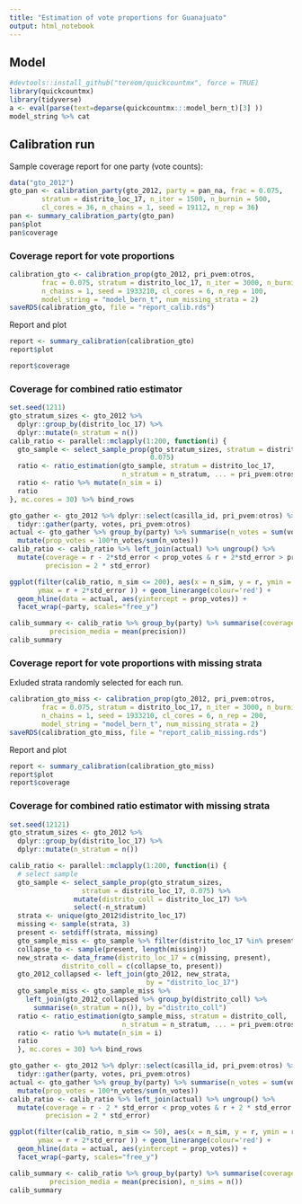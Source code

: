 ```yaml
---
title: "Estimation of vote proportions for Guanajuato"
output: html_notebook
---
```


## Model


```r
#devtools::install_github("tereom/quickcountmx", force = TRUE)
library(quickcountmx)
library(tidyverse)
a <- eval(parse(text=deparse(quickcountmx:::model_bern_t)[3] ))
model_string %>% cat
```


## Calibration run

Sample coverage report for one party (vote counts):

```r
data("gto_2012")
gto_pan <- calibration_party(gto_2012, party = pan_na, frac = 0.075,
        stratum = distrito_loc_17, n_iter = 1500, n_burnin = 500, 
        cl_cores = 36, n_chains = 1, seed = 19112, n_rep = 36)
pan <- summary_calibration_party(gto_pan)
pan$plot
pan$coverage
```





### Coverage report for vote proportions


```r
calibration_gto <- calibration_prop(gto_2012, pri_pvem:otros,
        frac = 0.075, stratum = distrito_loc_17, n_iter = 3000, n_burnin = 1500, 
        n_chains = 1, seed = 1933210, cl_cores = 6, n_rep = 100, 
        model_string = "model_bern_t", num_missing_strata = 2)
saveRDS(calibration_gto, file = "report_calib.rds")
```

Report and plot

```r
report <- summary_calibration(calibration_gto)
report$plot
```


```r
report$coverage
```


### Coverage for combined ratio estimator

```r
set.seed(1211)
gto_stratum_sizes <- gto_2012 %>%
  dplyr::group_by(distrito_loc_17) %>%
  dplyr::mutate(n_stratum = n())
calib_ratio <- parallel::mclapply(1:200, function(i) {
  gto_sample <- select_sample_prop(gto_stratum_sizes, stratum = distrito_loc_17, 
                                   0.075)
  ratio <- ratio_estimation(gto_sample, stratum = distrito_loc_17, 
                            n_stratum = n_stratum, ... = pri_pvem:otros)
  ratio <- ratio %>% mutate(n_sim = i)
  ratio 
}, mc.cores = 30) %>% bind_rows
```

```r
gto_gather <- gto_2012 %>% dplyr::select(casilla_id, pri_pvem:otros) %>%
  tidyr::gather(party, votes, pri_pvem:otros)
actual <- gto_gather %>% group_by(party) %>% summarise(n_votes = sum(votes)) %>%
  mutate(prop_votes = 100*n_votes/sum(n_votes))
calib_ratio <- calib_ratio %>% left_join(actual) %>% ungroup() %>%
  mutate(coverage = r - 2*std_error < prop_votes & r + 2*std_error > prop_votes,
         precision = 2 * std_error)
```



```r
ggplot(filter(calib_ratio, n_sim <= 200), aes(x = n_sim, y = r, ymin = r - 2*std_error,
       ymax = r + 2*std_error )) + geom_linerange(colour='red') +
  geom_hline(data = actual, aes(yintercept = prop_votes)) + 
  facet_wrap(~party, scales="free_y")
```

```r
calib_summary <- calib_ratio %>% group_by(party) %>% summarise(coverage = mean(coverage), 
          precision_media = mean(precision))
calib_summary
```


### Coverage report for vote proportions with missing strata

Exluded strata randomly selected for each run.

```r
calibration_gto_miss <- calibration_prop(gto_2012, pri_pvem:otros,
        frac = 0.075, stratum = distrito_loc_17, n_iter = 3000, n_burnin = 1500, 
        n_chains = 1, seed = 1933210, cl_cores = 6, n_rep = 200, 
        model_string = "model_bern_t", num_missing_strata = 2)
saveRDS(calibration_gto_miss, file = "report_calib_missing.rds")
```

Report and plot

```r
report <- summary_calibration(calibration_gto_miss)
report$plot
report$coverage
```


### Coverage for combined ratio estimator with missing strata

```r
set.seed(12121)
gto_stratum_sizes <- gto_2012 %>%
  dplyr::group_by(distrito_loc_17) %>%
  dplyr::mutate(n_stratum = n())

calib_ratio <- parallel::mclapply(1:200, function(i) {
  # select sample
  gto_sample <- select_sample_prop(gto_stratum_sizes, 
                  stratum = distrito_loc_17, 0.075) %>%
                mutate(distrito_coll = distrito_loc_17) %>%
                select(-n_stratum)
  strata <- unique(gto_2012$distrito_loc_17)
  missing <- sample(strata, 3)
  present <- setdiff(strata, missing)
  gto_sample_miss <- gto_sample %>% filter(distrito_loc_17 %in% present)
  collapse_to <- sample(present, length(missing))
  new_strata <- data_frame(distrito_loc_17 = c(missing, present), 
             distrito_coll = c(collapse_to, present)) 
  gto_2012_collapsed <- left_join(gto_2012, new_strata, 
                                  by = "distrito_loc_17") 
  gto_sample_miss <- gto_sample_miss %>%
    left_join(gto_2012_collapsed %>% group_by(distrito_coll) %>%
      summarise(n_stratum = n()), by ="distrito_coll")
  ratio <- ratio_estimation(gto_sample_miss, stratum = distrito_coll, 
                            n_stratum = n_stratum, ... = pri_pvem:otros)
  ratio <- ratio %>% mutate(n_sim = i)
  ratio 
  }, mc.cores = 30) %>% bind_rows

```

```r
gto_gather <- gto_2012 %>% dplyr::select(casilla_id, pri_pvem:otros) %>%
  tidyr::gather(party, votes, pri_pvem:otros)
actual <- gto_gather %>% group_by(party) %>% summarise(n_votes = sum(votes)) %>%
  mutate(prop_votes = 100*n_votes/sum(n_votes))
calib_ratio <- calib_ratio %>% left_join(actual) %>% ungroup() %>%
  mutate(coverage = r - 2 * std_error < prop_votes & r + 2 * std_error > prop_votes,
         precision = 2 * std_error)
```



```r
ggplot(filter(calib_ratio, n_sim <= 50), aes(x = n_sim, y = r, ymin = r - 2*std_error,
       ymax = r + 2*std_error )) + geom_linerange(colour='red') +
  geom_hline(data = actual, aes(yintercept = prop_votes)) + 
  facet_wrap(~party, scales="free_y")
```

```r
calib_summary <- calib_ratio %>% group_by(party) %>% summarise(coverage = mean(coverage), 
          precision_media = mean(precision), n_sims = n())
calib_summary
```